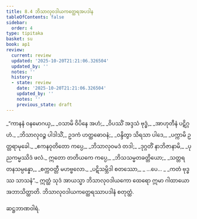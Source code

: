 ```yaml
---
title: 8.4 ဘိသာလုဝဒါယကတ္ထေရအပဒါန
tableOfContents: false
sidebar:
  order: 4
type: tipitaka
basket: su
book: ap1
review:
  current: review
  updated: '2025-10-20T21:21:06.326504'
  updated_by: ''
  notes: ''
  history:
  - state: review
    date: '2025-10-20T21:21:06.326504'
    updated_by: ''
    notes: ''
    previous_state: draft
---
```



<DynamicBreadcrumb />


<ReviewStatus review={frontmatter.review} showDetails={true} />

<HypothesisAnnotation frontmatter={frontmatter} />

<Division number="13" book="ap1" e="ch" v="20" p="133">

<Paragraph number="1607" type="verses" book="ap1">
_“ကာနနံ ဝနမောဂယှ,_  
_ဝသာမိ ဝိပိနေ အဟံ;_  
_ဝိပဿိံ အဒ္ဒသံ ဗုဒ္ဓံ,_  
_အာဟုတီနံ ပဋိဂ္ဂဟံ._  

</Paragraph>

</Division>
<Division number="14" book="ap1" e="ch" v="20" p="133">

<Paragraph number="1608" type="verses" book="ap1">
_ဘိသာလုဝဉ္စ ပါဒါသိံ,_  
ဥဒကံ ဟတ္ထဓောဝနံ;_  
_ဝန္ဒိတွာ သိရသာ ပါဒေ,_  
_ပက္ကာမိ ဥတ္တရာမုခေါ._  

</Paragraph>

</Division>
<Division number="15" book="ap1" e="ch" v="20" p="133">

<Paragraph number="1609" type="verses" book="ap1">
_ဧကနဝုတိတော ကပ္ပေ,_  
_ဘိသာလုဝမဒံ တဒါ;_  
_ဒုဂ္ဂတိံ နာဘိဇာနာမိ,_  
_ပုညကမ္မဿိဒံ ဖလံ._  

</Paragraph>

</Division>
<Division number="16" book="ap1" e="ch" v="20" p="133">

<Paragraph number="1610" type="verses" book="ap1">
ဣတော တတိယကေ ကပ္ပေ,_  
_ဘိသသမ္မတခတ္တိယော;_  
_သတ္တရတနသမ္ပန္နော,_  
_စက္ကဝတ္တီ မဟဗ္ဗလော._  

</Paragraph>

</Division>
<Division number="17" book="ap1" e="ch" v="20" p="133">

<Paragraph number="1611" type="verses" book="ap1">
_ပဋိသမ္ဘိဒါ စတဿော,_  
_ …ပေ… _  
_ကတံ ဗုဒ္ဓဿ သာသနံ”._  

</Paragraph>

<Paragraph number="1612" book="ap1">
ဣတ္ထံ သုဒံ အာယသ္မာ ဘိသာလုဝဒါယကော ထေရော ဣမာ ဂါထာယော အဘာသိတ္ထာတိ.

</Paragraph>
</Division>

<Paragraph number="1613" type="center" book="ap1">
ဘိသာလုဝဒါယကတ္ထေရဿာပဒါနံ စတုတ္ထံ.

  
ဆဋ္ဌဘာဏဝါရံ.
</Paragraph>